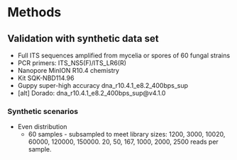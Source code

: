 # Methods

## Validation with synthetic data set

- Full ITS sequences amplified from mycelia or spores of 60 fungal strains
- PCR primers: ITS_NS5(F)/ITS_LR6(R)
- Nanopore MinION R10.4 chemistry
- Kit SQK-NBD114.96
- Guppy super-high accuracy dna_r10.4.1_e8.2_400bps_sup
- [alt] Dorado: dna_r10.4.1_e8.2_400bps_sup@v4.1.0

### Synthetic scenarios

- Even distribution
  - 60 samples - subsampled to meet library sizes: 1200, 3000, 10020, 60000, 120000, 150000. 20, 50, 167, 1000, 2000, 2500 reads per sample.